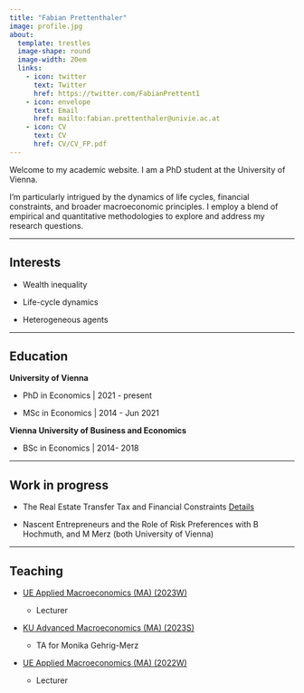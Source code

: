 ---
title: "Fabian Prettenthaler"
image: profile.jpg
about:
  template: trestles
  image-shape: round
  image-width: 20em
  links:
    - icon: twitter
      text: Twitter
      href: https://twitter.com/FabianPrettent1
    - icon: envelope
      text: Email
      href: mailto:fabian.prettenthaler@univie.ac.at
    - icon: CV
      text: CV
      href: CV/CV_FP.pdf
---

Welcome to my academic website. I am a PhD student at the University of Vienna.

I'm particularly intrigued by the dynamics of life cycles, financial constraints, and broader macroeconomic principles. I employ a blend of empirical and quantitative methodologies to explore and address my research questions.

------------------------------------------------------------------------

## Interests

-   Wealth inequality

-   Life-cycle dynamics

-   Heterogeneous agents

------------------------------------------------------------------------

## Education

**University of Vienna**

-   PhD in Economics \| 2021 - present

-   MSc in Economics \| 2014 - Jun 2021

**Vienna University of Business and Economics**

-   BSc in Economics \| 2014- 2018

------------------------------------------------------------------------

## Work in progress

-   The Real Estate Transfer Tax and Financial Constraints [Details](posts/RETT)

-   Nascent Entrepreneurs and the Role of Risk Preferences
    with B Hochmuth, and M Merz (both University of Vienna)

------------------------------------------------------------------------

## Teaching

-   [UE Applied Macroeconomics (MA) (2023W)](https://ufind.univie.ac.at/de/course.html?lv=040107&semester=2023W)

    -   Lecturer

-   [KU Advanced Macroeconomics (MA) (2023S)](https://ufind.univie.ac.at/de/course.html?lv=040041&semester=2023S)

    -   TA for Monika Gehrig-Merz

-   [UE Applied Macroeconomics (MA) (2022W)](https://ufind.univie.ac.at/de/course.html?lv=040107&semester=2022W)

    -   Lecturer
